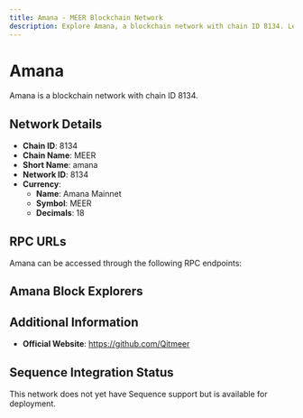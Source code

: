 ```yaml
--- 
title: Amana - MEER Blockchain Network
description: Explore Amana, a blockchain network with chain ID 8134. Learn about its native currency, Amana Mainnet, and how to interact with the network.
---
```


# Amana

Amana is a blockchain network with chain ID 8134.

## Network Details

- **Chain ID**: 8134
- **Chain Name**: MEER
- **Short Name**: amana
- **Network ID**: 8134
- **Currency**: 
  - **Name**: Amana Mainnet
  - **Symbol**: MEER
  - **Decimals**: 18

## RPC URLs

Amana can be accessed through the following RPC endpoints:



## Amana Block Explorers



## Additional Information

- **Official Website**: https://github.com/Qitmeer

## Sequence Integration Status

This network does not yet have Sequence support but is available for deployment.
